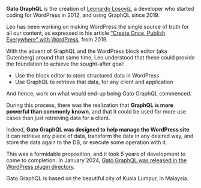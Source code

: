 **Gato GraphQL** is the creation of [Leonardo Losoviz](https://leoloso.com), a developer who started coding for WordPress in 2012, and using GraphQL since 2019.

Leo has been working on making WordPress the single source of truth for all our content, as expressed in his article [“Create Once, Publish Everywhere” with WordPress](https://www.smashingmagazine.com/2019/10/create-once-publish-everywhere-wordpress/), from 2019.

With the advent of GraphQL and the WordPress block editor (aka Gutenberg) around that same time, Leo understood that these could provide the foundation to achieve the sought-after goal:

- Use the block editor to store structured data in WordPress
- Use GraphQL to retrieve that data, for any client and application

And hence, work on what would end-up being Gato GraphQL commenced.

During this process, there was the realization that **GraphQL is more powerful than commonly known**, and that it could be used for more use cases than just retrieving data for a client.

Indeed, **Gato GraphQL was designed to help manage the WordPress site**. It can retrieve any piece of data, transform the data in any desired way, and store the data again to the DB, or execute some operation with it.

This was a formidable proposition, and it took 5 years of development to come to completion: In January 2024, [Gato GraphQL was released in the WordPress plugin directory](https://wordpress.org/plugins/gatographql/).

Gato GraphQL is based on the beautiful city of Kuala Lumpur, in Malaysia.

